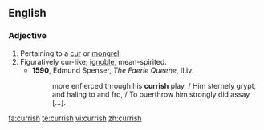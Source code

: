 ==English==

===Adjective===
{{en-adj}}

# Pertaining to a [[cur]] or [[mongrel]].
# Figuratively cur-like; [[ignoble]], mean-spirited.
#*'''1590''', Edmund Spenser, ''The Faerie Queene'', II.iv:
#*:more enfierced through his '''currish''' play, / Him sternely grypt, and haling to and fro, / To ouerthrow him strongly did assay [...].

[[fa:currish]]
[[te:currish]]
[[vi:currish]]
[[zh:currish]]